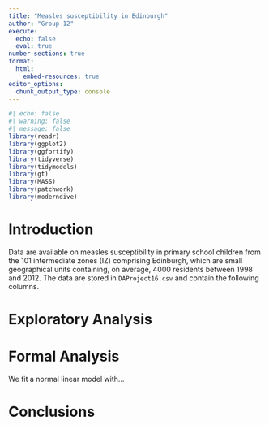 ```yaml
---
title: "Measles susceptibility in Edinburgh"
author: "Group 12"
execute: 
  echo: false
  eval: true
number-sections: true
format:
  html:
    embed-resources: true
editor_options: 
  chunk_output_type: console
---
```


```r
#| echo: false
#| warning: false
#| message: false
library(readr)
library(ggplot2)
library(ggfortify)
library(tidyverse)
library(tidymodels)
library(gt)
library(MASS)
library(patchwork)
library(moderndive)
```

# Introduction {#sec-intro}

Data are available on measles susceptibility in primary school children from the 101 intermediate zones (IZ) comprising Edinburgh, which are small geographical units containing, on average, 4000 residents between 1998 and 2012. The data are stored in `DAProject16.csv` and contain the following columns.

# Exploratory Analysis {#sec-EA}

# Formal Analysis {#sec-FA}

We fit a normal linear model with...

# Conclusions {#sec-con}
